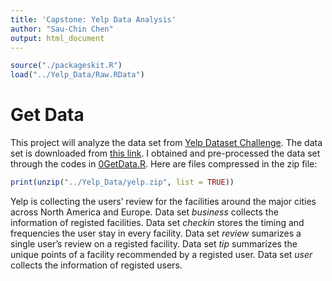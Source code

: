 ```yaml
---
title: 'Capstone: Yelp Data Analysis'
author: "Sau-Chin Chen"
output: html_document
---
```

```r
source("./packageskit.R")
load("../Yelp_Data/Raw.RData")
```

# Get Data

This project will analyze the data set from [Yelp Dataset Challenge](http://www.yelp.com/dataset_challenge). The data set is downloaded from [this link](https://d396qusza40orc.cloudfront.net/dsscapstone/dataset/yelp_dataset_challenge_academic_dataset.zip). I obtained and pre-processed the data set through the codes in [0GetData.R](0GetData.R). Here are files compressed in the zip file:

```r
print(unzip("../Yelp_Data/yelp.zip", list = TRUE))
```

Yelp is collecting the users' review for the facilities around the major cities across North America and Europe. Data set *business* collects the information of registed facilities. Data set *checkin* stores the timing and frequencies the user stay in every facility. Data set *review* sumarizes a single user's review on a registed facility. Data set *tip* summarizes the unique points of a facility recommended by a registed user. Data set *user* collects the information of registed users.